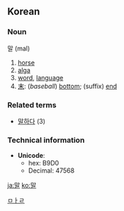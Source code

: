 ==Korean==
===Noun===
말 (mal)

# [[horse]]
# [[alga]]
# [[word]], [[language]]
# [[末]]: (''baseball'') [[bottom]]; (suffix) [[end]]

===Related terms===
*[[말하다]] (3)

===Technical information===
*'''Unicode''':
**hex: B9D0
**Decimal: 47568
[[Category:Korean nouns|ㅁㅏㄹ]]
[[ja:말]]
[[ko:말]]